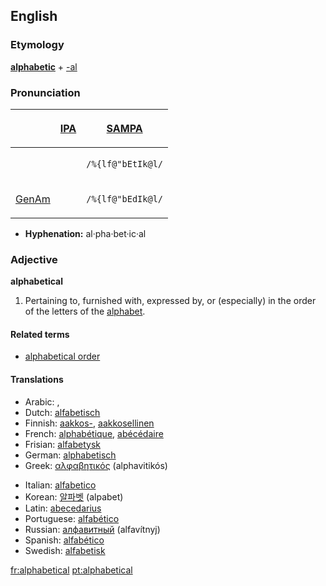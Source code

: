 ==English==
===Etymology===
'''[[alphabetic]]''' + [[-al]]

===Pronunciation===
{| border=1 cellpadding=5
! !! [[w:IPA|IPA]] !! [[w:SAMPA|SAMPA]]
|-
!
| {{IPAchar|/ˌælfəˈbɛtɪkəl/}} || <tt>/%{lf@"bEtIk@l/</tt>
|-
! [[GenAm]]
| {{IPAchar|/ˌælfəˈbɛdɪkəl/}} || <tt>/%{lf@"bEdIk@l/</tt>
|}

*'''Hyphenation:''' al·pha·bet·ic·al

=== Adjective ===
'''alphabetical'''
# Pertaining to, furnished with, expressed by, or (especially) in the order of the letters of the [[alphabet]].
<!-- modified Webster 1913 def -->

====Related terms====
*[[alphabetical order]]

==== Translations ====
{{top}}
*Arabic: {{ARchar|[[الفبائي|ألِفْبَائِيّ]]}} {{IPAchar|(’alifbá’i)}}, {{ARchar|[[ابجدي|أبجَدِيّ]]}} {{IPAchar|(’abjádi)}}
*Dutch: [[alfabetisch]]
*Finnish: [[aakkoset|aakkos-]], [[aakkosellinen]]
*French: [[alphabétique]], [[abécédaire]]
*Frisian: [[alfabetysk]]
*German: [[alphabetisch]]
*Greek: [[αλφαβητικός]] (alphavitikós)
{{mid}}
*Italian:  [[alfabetico]]
*Korean: [[알파벳]] (alpabet)
*Latin: [[abecedarius]]
*Portuguese: [[alfabético]]
*Russian: [[алфавитный]] (alfavítnyj)
*Spanish: [[alfabético]]
*Swedish: [[alfabetisk]]
{{bottom}}

[[fr:alphabetical]]
[[pt:alphabetical]]